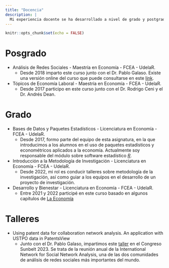 ```yaml
---
title: "Docencia"
description: |
  Mi experiencia docente se ha desarrollado a nivel de grado y postgrado en cursos sobre análisis de redes sociales aplicado a la economía, economía laboral, desarrollo económico, metodología de la investigación en economía y análisis de datos mediante [*R*](<https://www.r-project.org/>){target="_blank"}.
---
```


```r
knitr::opts_chunk$set(echo = FALSE)
```

# Posgrado

- Análisis de Redes Sociales - Maestría en Economía - FCEA - UdelaR.
  - Desde 2018 imparto este curso junto con el Dr. Pablo Galaso. Existe una versión online del curso que puede consultarse en este [link](<https://sergio-palomeque.github.io/ARS_Course/>){target="_blank"}.
- Tópicos de Economía Laboral - Maestría en Economía - FCEA - UdelaR.
  - Desde 2017 participo en este curso junto con el Dr. Rodrigo Ceni y el Dr. Andrés Dean.

# Grado

- Bases de Datos y Paquetes Estadísticos - Licenciatura en Economía - FCEA - UdelaR.
  - Desde 2017, formo parte del equipo de esta asignatura, en la que introducimos a los alumnos en el uso de paquetes estadísticos y econométricos aplicados a la economía. Actualmente soy responsable del módulo sobre software estadístico [*R*](<https://www.r-project.org/>){target="_blank"}.
- Introducción a la Metodología de Investigación - Licenciatura en Economía - FCEA - UdelaR.
  - Desde 2022, mi rol es conducir talleres sobre metodología de la investigación, así como guiar a los equipos en el desarrollo de un proyecto de investigación.
- Desarrollo y Bienestar - Licenciatura en Economía - FCEA - UdelaR.
  - Entre 2021 y 2022 participé en este curso basado en algunos capítulos de [La Economía](<https://www.core-econ.org/the-economy/en/>){target="_blank"}
  
# Talleres

- Using patent data for collaboration network analysis. An application with USTPO data in PatentsView
  - Junto con el Dr. Pablo Galaso, impartimos este [taller](https://www.insna.org/using-patent-data-for-collaboration-network-analysis-an-application-with-ustpo-data-in-patentsview){target="_blank"} en el Congreso Sunbelt 2023. Se trata de la reunión anual de la International Network for Social Network Analysis, una de las dos comunidades de análisis de redes sociales más importantes del mundo.